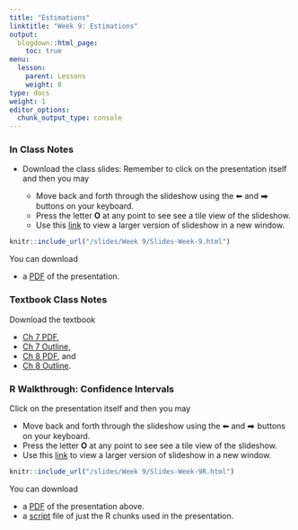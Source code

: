 ```yaml
---
title: "Estimations"
linktitle: "Week 9: Estimations"
output:
  blogdown::html_page:
    toc: true
menu:
  lesson:
    parent: Lessons
    weight: 8
type: docs
weight: 1
editor_options: 
  chunk_output_type: console
---
```


### In Class Notes

- Download the class slides: Remember to click on the presentation itself and then you may

  + Move back and forth through the slideshow using the ⬅ and ⮕ buttons on your keyboard.
  + Press the letter **O** at any point to see see a tile view of the slideshow.
  + Use this [link](/slides/Week 9/Slides-Week-9.html){target="_blank"} to view a larger version of slideshow in a new window.
        
```r
knitr::include_url("/slides/Week 9/Slides-Week-9.html")
```

You can download 

- a [PDF](/slides/Week 9/Slides-Week-9.pdf){target="_blank"} of the presentation. 

### Textbook Class Notes
Download the textbook

- [Ch 7 PDF](/slides/Week 9/SSDS_Ch7.pdf){target="_blank"}, 
- [Ch 7 Outline](/lecture_notes/Week9/SSDS_Ch7.pdf){target="_blank"},
- [Ch 8 PDF](/slides/Week 10/SSDS_Ch8.pdf){target="_blank"}, and
- [Ch 8 Outline](/lecture_notes/Week10/SSDS_Ch8.pdf){target="_blank"}.

### R Walkthrough: Confidence Intervals

Click on the presentation itself and then you may

- Move back and forth through the slideshow using the ⬅ and ⮕ buttons on your keyboard.
- Press the letter **O** at any point to see see a tile view of the slideshow.
- Use this [link](/slides/Week 9/Slides-Week-9R.html){target="_blank"} to view a larger version of slideshow in a new window.


```r
knitr::include_url("/slides/Week 9/Slides-Week-9R.html")
```

You can download 

- a [PDF](/slides/Week 9/Slides-Week-9R.pdf){target="_blank"} of the presentation above. 
- a [script](/slides/Week 9/Slides-Week-9R.R){target="_blank"} file of just the R chunks used in the presentation.

